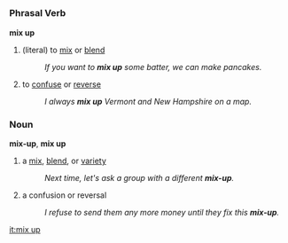 =={{en}}==
===Phrasal Verb===
'''mix up'''

# (literal) to [[mix]] or [[blend]]
#:''If you want to '''mix up''' some batter, we can make pancakes.''
# to [[confuse]] or [[reverse]]
#:''I always '''mix up''' Vermont and New Hampshire on a map.''

===Noun===
'''mix-up''', '''mix up'''
#a [[mix]], [[blend]], or [[variety]]
#:''Next time, let's ask a group with a different '''mix-up'''.''
#a confusion or reversal
#:''I refuse to send them any more money until they fix this '''mix-up'''.''
[[it:mix up]]